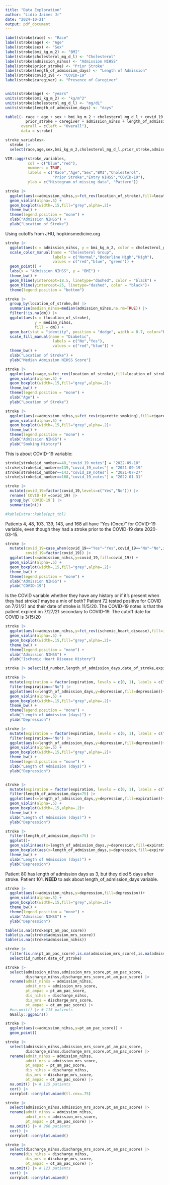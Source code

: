 ```yaml
---
title: "Data Exploration"
author: "Lidio Jaimes Jr"
date: "2024-10-21"
output: pdf_document
---
```

```r
label(stroke$race) <- "Race"
label(stroke$age) <- "Age"
label(stroke$sex) <- "Sex"
label(stroke$bmi_kg_m_2) <- "BMI"
label(stroke$cholesterol_mg_d_l) <- "Cholesterol"
label(stroke$admission_nihss) <- "Admission NIHSS"
label(stroke$prior_stroke) <- "Prior Stroke"
label(stroke$length_of_admission_days) <- "Length of Admission"
label(stroke$covid_19) <- "COVID-19"
label(stroke$caregiver) <- "Presence of Caregiver"


units(stroke$age) <- "years"
units(stroke$bmi_kg_m_2) <- "kg/m^2"
units(stroke$cholesterol_mg_d_l) <- "mg/dL"
units(stroke$length_of_admission_days) <- "days"

table1(~ race + age + sex + bmi_kg_m_2 + cholesterol_mg_d_l + covid_19 +
         prior_stroke + caregiver + admission_nihss + length_of_admission_days | location_of_stroke,
       overall = c(left = "Overall"),
       data = stroke)
```

```r
stroke_variables<-
  stroke |> 
  select(race,age,sex,bmi_kg_m_2,cholesterol_mg_d_l,prior_stroke,admission_nihss,covid_19)

VIM::aggr(stroke_variables,
          col = c("blue","red"),
          numbers = TRUE,
          labels = c("Race","Age","Sex","BMI","Cholesterol",
                     "Prior Stroke","Entry NIHSS","COVID-19"),
          ylab = c("Histogram of missing data", "Pattern"))
```


```r
stroke |> 
  ggplot(aes(x=admission_nihss,y=fct_rev(location_of_stroke),fill=location_of_stroke)) + 
  geom_violin(alpha=.5) + 
  geom_boxplot(width=.15,fill="grey",alpha=.2)+
  theme_bw() +
  theme(legend.position = "none") + 
  xlab("Admission NIHSS") + 
  ylab("Location of Stroke")
```

Using cutoffs from JHU, hopkinsmedicine.org
```r
stroke |> 
  ggplot(aes(x = admission_nihss, y = bmi_kg_m_2, color = cholesterol_group)) +
  scale_color_manual(name = "Cholesterol Group",
                     labels = c("Normal","Boderline High","High"),
                     values = c("red","blue", "green")) + 
  geom_point() + 
  labs(x = "Admission NIHSS", y = "BMI") + 
  theme_bw() +
  geom_hline(yintercept=18.5, linetype="dashed", color = "black") +
  geom_hline(yintercept=25, linetype="dashed", color = "black")+
  theme(legend.position = "bottom")

```

```r
stroke |> 
  group_by(location_of_stroke,dm) |> 
  summarise(median_nihss=median(admission_nihss,na.rm=TRUE)) |> 
  filter(!is.na(dm)) |> 
  ggplot(aes(x = (location_of_stroke),
             y = median_nihss,
             fill = dm)) + 
  geom_bar(stat = "identity", position = "dodge", width = 0.7, color="black") +
  scale_fill_manual(name = "Diabetic",
                     labels = c("No","Yes"),
                     values = c("red","blue")) + 
  theme_bw() +
  xlab("Location of Stroke") + 
  ylab("Median Admission NIHSS Score")
```

```r
stroke |> 
  ggplot(aes(x=age,y=fct_rev(location_of_stroke),fill=location_of_stroke)) + 
  geom_violin(alpha=.5) + 
  geom_boxplot(width=.15,fill="grey",alpha=.2)+
  theme_bw() +
  theme(legend.position = "none") + 
  xlab("Age") + 
  ylab("Location of Stroke")
```

```r
stroke |> 
  ggplot(aes(x=admission_nihss,y=fct_rev(cigarette_smoking),fill=cigarette_smoking)) + 
  geom_violin(alpha=.5) + 
  geom_boxplot(width=.15,fill="grey",alpha=.2)+
  theme_bw() +
  theme(legend.position = "none") + 
  xlab("Admission NIHSS") + 
  ylab("Smoking History")
```

This is about COVID-19 variable: 
```r
stroke[stroke$id_number==48,"covid_19_notes"] = "2022-09-18"
stroke[stroke$id_number==139,"covid_19_notes"] = "2021-09-19"
stroke[stroke$id_number==143,"covid_19_notes"] = "2021-07-27"
stroke[stroke$id_number==168,"covid_19_notes"] = "2022-01-31"

stroke |> 
  mutate(covid_19=factor(covid_19,levels=c("Yes","No"))) |> 
  rename(`COVID-19`=covid_19) |> 
  group_by(`COVID-19`) |> 
  summarise(n())

#kableExtra::kable(ppt_tbl)
```

Patients 4, 48, 103, 139, 143, and 168 all have "Yes (Once)" for COVID-19 variable, even though they had a stroke prior to the COVID-19 date 2020-03-15. 

```r
stroke |> 
  mutate(covid_19=case_when(covid_19=="Yes"~"Yes",covid_19=="No"~"No",is.na(covid_19)~"NA"),
         covid_19=factor(covid_19)) |> 
  ggplot(aes(x=admission_nihss,y=covid_19,fill=covid_19)) + 
  geom_violin(alpha=.5) + 
  geom_boxplot(width=.15,fill="grey",alpha=.2)+
  theme_bw() +
  theme(legend.position = "none") + 
  xlab("Admission NIHSS") + 
  ylab("COVID-19")
```

Is the COVID variable whether they have any history or if it's present when they had stroke? maybe a mix of both? Patient 72 tested positive for COVID on 7/21/21 and their date of stroke is 11/5/20. The COVID-19 notes is that the patient expired on 7/27/21 secondary to COVID-19. The cutoff date for COVID is 3/15/20

```r
stroke |> 
  ggplot(aes(x=admission_nihss,y=fct_rev(ischemic_heart_disease),fill=ischemic_heart_disease)) + 
  geom_violin(alpha=.5) + 
  geom_boxplot(width=.15,fill="grey",alpha=.2)+
  theme_bw() +
  theme(legend.position = "none") + 
  xlab("Admission NIHSS") + 
  ylab("Ischemic Heart Disease History")
```

```r
stroke |> select(id_number,length_of_admission_days,date_of_stroke,expiration_date_in_hospital,expiration_date)

stroke |>
  mutate(expiration = factor(expiration, levels = c(0, 1), labels = c("No", "Yes"))) |> 
  filter(expiration=="No") |> 
  ggplot(aes(x=length_of_admission_days,y=depression,fill=depression))+
  geom_violin(alpha=.5) + 
  geom_boxplot(width=.15,fill="grey",alpha=.2)+
  theme_bw() +
  theme(legend.position = "none") + 
  xlab("Length of Admission (days)") + 
  ylab("Depression")

stroke |>
  mutate(expiration = factor(expiration, levels = c(0, 1), labels = c("No", "Yes"))) |> 
  filter(expiration=="No") |> 
  ggplot(aes(x=length_of_admission_days,y=depression,fill=depression))+
  geom_violin(alpha=.5) + 
  geom_boxplot(width=.15,fill="grey",alpha=.2)+
  theme_bw() +
  theme(legend.position = "none") + 
  xlab("Length of Admission (days)") + 
  ylab("Depression")


stroke |>
  mutate(expiration = factor(expiration, levels = c(0, 1), labels = c("No", "Yes"))) |> 
  filter(length_of_admission_days<75) |> 
  ggplot(aes(x=length_of_admission_days,y=depression,fill=expiration))+
  geom_violin(alpha=.5) + 
  geom_boxplot(width=.15,alpha=.2)+
  theme_bw() +
  xlab("Length of Admission (days)") + 
  ylab("Depression")

stroke |>
  filter(length_of_admission_days<75) |> 
  ggplot()+
  geom_violin(aes(x=length_of_admission_days,y=depression,fill=expiration)) + 
  geom_boxplot(aes(x=length_of_admission_days,y=depression,fill=expiration),alpha=.2)+
  theme_bw() +
  xlab("Length of Admission (days)") + 
  ylab("Depression")
```

Patient 80 has length of admission days as 3, but they died 5 days after stroke. Patient 101. **NEED** to ask about length_of_admission_days variable. 

```r
stroke |> 
  ggplot(aes(x=admission_nihss,y=depression,fill=depression))+
  geom_violin(alpha=.5) + 
  geom_boxplot(width=.15,fill="grey",alpha=.2)+
  theme_bw() +
  theme(legend.position = "none") + 
  xlab("Admission NIHSS") + 
  ylab("Depression")
```

```r
table(is.na(stroke$pt_am_pac_score))
table(is.na(stroke$admission_mrs_score))
table(is.na(stroke$admission_nihss))

stroke |> 
  filter(is.na(pt_am_pac_score),is.na(admission_mrs_score),is.na(admission_nihss)) |>
  select(id_number,date_of_stroke)
```

```r
stroke |> 
  select(admission_nihss,admission_mrs_score,pt_am_pac_score,
         discharge_nihss,discharge_mrs_score,ot_am_pac_score) |> 
  rename(admit_nihss = admission_nihss, 
         admit_mrs = admission_mrs_score,
         pt_ampac = pt_am_pac_score,
         dis_nihss = discharge_nihss,
         dis_mrs = discharge_mrs_score,
         ot_ampac = ot_am_pac_score) |> 
  #na.omit() |> # 115 patients
  GGally::ggpairs()

stroke |> 
  ggplot(aes(x=admission_nihss,y=pt_am_pac_score)) + 
  geom_point()
```

```r
stroke |> 
  select(admission_nihss,admission_mrs_score,pt_am_pac_score,
         discharge_nihss,discharge_mrs_score,ot_am_pac_score) |> 
  rename(admit_nihss = admission_nihss, 
         admit_mrs = admission_mrs_score,
         pt_ampac = pt_am_pac_score,
         dis_nihss = discharge_nihss,
         dis_mrs = discharge_mrs_score,
         ot_ampac = ot_am_pac_score) |> 
  na.omit() |> # 115 patients
  cor() |> 
  corrplot::corrplot.mixed(tl.cex=.75)

stroke |> 
  select(admission_nihss,admission_mrs_score,pt_am_pac_score) |> 
  rename(admit_nihss = admission_nihss, 
         admit_mrs = admission_mrs_score,
         pt_ampac = pt_am_pac_score) |> 
  na.omit() |> # 266 patients
  cor() |> 
  corrplot::corrplot.mixed()

stroke |> 
  select(discharge_nihss,discharge_mrs_score,ot_am_pac_score) |> 
  rename(dis_nihss = discharge_nihss,
         dis_mrs = discharge_mrs_score,
         ot_ampac = ot_am_pac_score) |> 
  na.omit() |> # 123 patients
  cor() |> 
  corrplot::corrplot.mixed()
```

